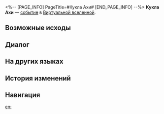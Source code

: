 <%-- [PAGE_INFO]
PageTitle=#Кукла Ахи#
[END_PAGE_INFO] --%>
{{Дополнить}}
{{ВВ Событие Инфобокс
|id                 = 10801
|Название           = 
|Изображение        = Событие ВВ Неорганическая форма жизни.png
|Испытание_в_вв     = Неизвестно
|Испытание_в_рое    = Неизвестно
|Испытание_в_зиш    = Неизвестно
|Испытание_в_рв     = 
|Испытание_в_облнеп = Неизвестно
|Требования         = 
|Пред               = 
|След               = 
|Упоминания         = 
|Порядок            = 067
|Порядок_рв         = 
}}
'''Кукла Ахи''' — [[Виртуальная вселенная/События|событие]] в [[Виртуальная вселенная|Виртуальной вселенной]].

==Возможные исходы==
{{Возможные исходы
|Выбор_1 = Разобрать
|Результат_1 = Получить космические фрагменты: 300.
|Путь_1   = Эрудиция
|Режимы_1  = зиш

|Выбор_2 = Шлёпнуть филейный выключатель куклы!
|Путь_2   = Радость
|Режимы_2  = рой

|Шанс_2_1 = 50%

|Выбор_3 = Легко похлопать

|Шанс_3_1 = 60%

|Выбор_3_1_1 = Легко похлопать
|Результат_3_1_1 = Ну, хотя бы не сломается.

|Выбор_3_1_2 = Ударить со всей силы!
|Результат_3_1_2 = И пусть Аха не смотрит свысока!

|Шанс_3_2 = 40%

|Выбор_3_2_1 = Легко похлопать
|Результат_3_2_1 = Ну, хотя бы не сломается.

|Выбор_3_2_2 = Ударить со всей силы!
|Результат_3_2_2 = И пусть Аха не смотрит свысока!

|Шанс_3_3 = 70%

|Шанс_3_4 = 10%

|Выбор_4 = Ударить со всей силы!

|Шанс_4_1 = 60%

|Выбор_4_1_1 = Легко похлопать
|Результат_4_1_1 = Ну, хотя бы не сломается.

|Выбор_4_1_2 = Ударить со всей силы!
|Результат_4_1_2 = И пусть Аха не смотрит свысока!

|Шанс_4_2 = 40%

|Выбор_4_2_1 = Легко похлопать
|Результат_4_2_1 = Ну, хотя бы не сломается.

|Выбор_4_2_2 = Ударить со всей силы!
|Результат_4_2_2 = И пусть Аха не смотрит свысока!

|Шанс_4_3 = 70%

|Шанс_4_4 = 10%

|Шанс_5 = 60%
|Режимы_5  = вв,облнеп

|Выбор_5_1 = Легко похлопать
|Результат_5_1 = Ну, хотя бы не сломается.

|Выбор_5_2 = Ударить со всей силы!
|Результат_5_2 = И пусть Аха не смотрит свысока!

|Шанс_6 = 40%
|Режимы_6  = вв,облнеп

|Выбор_6_1 = Легко похлопать
|Результат_6_1 = Ну, хотя бы не сломается.

|Выбор_6_2 = Ударить со всей силы!
|Результат_6_2 = И пусть Аха не смотрит свысока!

|Шанс_7 = 70%
|Режимы_7  = вв,облнеп

|Шанс_8 = 10%
|Режимы_8  = вв,облнеп
}}

==Диалог==
{{Диалог Начало}}
:{{tx}}
{{Диалог Конец}}

==На других языках==
{{На других языках
|en   = Aha Stuffed Toy
|zhs  = 阿哈玩偶
|zht  = 阿哈玩偶
|ja   = アッハ{{Rubi|人形|にんぎょう}}
|ko   = 아하 인형
|es   = Muñeco de Aha
|fr   = Peluche d'Aha
|ru   = Кукла Ахи
|th   = ตุ๊กตา Aha
|vi   = Đồ Chơi Aha
|de   = Plüsch-Aha
|id   = Boneka Mainan Aha
|pt   = Pelúcia de Aha
}}

==История изменений==
{{История изменений|3.5}}

==Навигация==
{{События ВВ Навбокс}}

[[en:]]